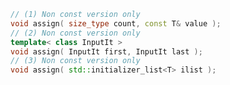 ```cpp
// (1) Non const version only
void assign( size_type count, const T& value );
// (2) Non const version only
template< class InputIt >
void assign( InputIt first, InputIt last );
// (3) Non const version only
void assign( std::initializer_list<T> ilist );
```